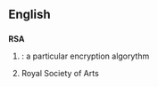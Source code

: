 ==English==

==={{initialism}}===
'''RSA'''
# {{cattag|computing}}: a particular encryption algorythm
# Royal Society of Arts